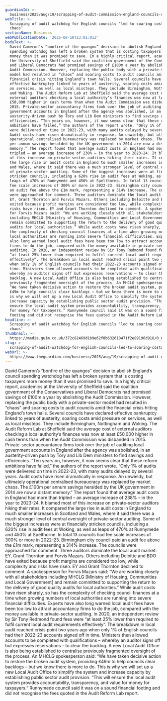 ```yaml
---
guardianId: >-
  business/2025/aug/19/scrapping-of-audit-commission-england-councils-soaring-costs-chaos-report
webTitle: >-
  Scrapping of audit watchdog for English councils ‘led to soaring costs and
  chaos’
sectionName: Business
webPublicationDate: '2025-08-18T23:01:01Z'
bodyText: >-
  David Cameron’s “bonfire of the quangos” decision to abolish England’s council
  spending watchdog has left a broken system that is costing taxpayers more
  money than it was promised to save. In a highly critical report, academics at
  the University of Sheffield said the coalition government of the Conservatives
  and Liberal Democrats had promised savings of £100m a year by abolishing the
  Audit Commission. However, replacing the public body with a private-sector
  model had resulted in “chaos” and soaring costs to audit councils amid the
  financial crisis hitting England’s town halls. Several councils have declared
  effective bankruptcy linked to years of austerity, soaring costs amid pressure
  on services, as well as local missteps. They include Birmingham, Nottingham
  and Woking. The Audit Reform Lab at Sheffield said the average cost of
  external auditors checking a local authority’s finances was now at least
  £50,000 higher in cash terms than when the Audit Commission was disbanded in
  2015. Private-sector accountancy firms took over the job of auditing local
  government accounts in England after the agency was abolished, in an
  austerity-driven push by Tory and Lib Dem ministers to find savings and
  efficiencies. “Ten years on, however, it now seems clear that these reform
  ambitions have failed,” the authors of the report wrote. “Only 1% of audits
  were delivered on time in 2022-23, with many audits delayed by several years.
  Audit costs have risen dramatically in response. An unwieldy, but ultimately
  operational centralised bureaucracy was replaced by market chaos. The £100m
  per annum savings heralded by the UK government in 2014 are now a distant
  memory.” The report found that average audit costs in England had more than
  tripled – an average increase of 238% – in the year to 2023-24. It blamed most
  of this increase on private-sector auditors hiking their rates. It compared
  the large rise in audit costs in England to much smaller increases in Scotland
  and Wales, where it said there was a much stronger level of central oversight
  of private-sector auditing. Some of the biggest increases were at financially
  stricken councils, including a 620% rise in audit fees at Woking, as well as
  leaps of 470% at Runnymede and 450% at Spelthorne. In total 13 councils had
  fee scale increases of 300% or more in 2022-23. Birmingham city council paid
  an audit fee above the £1m mark, representing a 314% increase. The councils
  were approached for comment. Three auditors dominate the local audit market:
  EY, Grant Thornton and Forvis Mazars. Others including Deloitte and BDO have
  exited because profit margins are considered too low, while complexity and
  risks have risen. EY and Grant Thornton declined to comment. A spokesperson
  for Forvis Mazars said: “We are working closely with all stakeholders
  including MHCLG [Ministry of Housing, Communities and Local Government] and
  remain committed to supporting the return to the delivery of good quality
  audits for local authorities.” While audit costs have risen sharply, so has
  the complexity of checking council finances at a time when growing numbers of
  local authorities are running into severe financial difficulties. Experts have
  also long warned local audit fees have been too low to attract accountancy
  firms to do the job, compared with the money available in private-sector
  auditing. In 2020, an independent review by Sir Tony Redmond found fees were
  “at least 25% lower than required to fulfil current local audit requirements
  effectively”. The breakdown in local audit reached crisis point two years ago
  when only 1% of English councils had their 2022-23 accounts signed off in
  time. Ministers then allowed accounts to be completed with qualifications –
  whereby an auditor signs off but expresses reservations – to clear the
  backlog. A new Local Audit Office is also being established to centralise
  previously fragmented oversight of the process. An MHCLG spokesperson said:
  “We have taken decisive action to restore the broken audit system, providing
  £49m to help councils clear backlogs – but we know there is more to do. This
  is why we will set up a new Local Audit Office to simplify the system and
  increase capacity by establishing public sector audit provision. “This will
  ensure the local audit system provides accountability, transparency, and value
  for money for taxpayers.” Runnymede council said it was on a sound financial
  footing and did not recognise the fees quoted in the Audit Reform Lab report.
headline: >-
  Scrapping of audit watchdog for English councils ‘led to soaring costs and
  chaos’
thumbnail: >-
  https://media.guim.co.uk/372c82469d1b9e62f8b632618471f2e89196d918/0_0_6880_5504/500.jpg
slug: >-
  scrapping-of-audit-watchdog-for-english-councils-led-to-soaring-costs-and-chaos
webUrl: >-
  https://www.theguardian.com/business/2025/aug/19/scrapping-of-audit-commission-england-councils-soaring-costs-chaos-report
---
```

David Cameron’s “bonfire of the quangos” decision to abolish England’s council spending watchdog has left a broken system that is costing taxpayers more money than it was promised to save. In a highly critical report, academics at the University of Sheffield said the coalition government of the Conservatives and Liberal Democrats had promised savings of £100m a year by abolishing the Audit Commission. However, replacing the public body with a private-sector model had resulted in “chaos” and soaring costs to audit councils amid the financial crisis hitting England’s town halls. Several councils have declared effective bankruptcy linked to years of austerity, soaring costs amid pressure on services, as well as local missteps. They include Birmingham, Nottingham and Woking. The Audit Reform Lab at Sheffield said the average cost of external auditors checking a local authority’s finances was now at least £50,000 higher in cash terms than when the Audit Commission was disbanded in 2015. Private-sector accountancy firms took over the job of auditing local government accounts in England after the agency was abolished, in an austerity-driven push by Tory and Lib Dem ministers to find savings and efficiencies. “Ten years on, however, it now seems clear that these reform ambitions have failed,” the authors of the report wrote. “Only 1% of audits were delivered on time in 2022-23, with many audits delayed by several years. Audit costs have risen dramatically in response. An unwieldy, but ultimately operational centralised bureaucracy was replaced by market chaos. The £100m per annum savings heralded by the UK government in 2014 are now a distant memory.” The report found that average audit costs in England had more than tripled – an average increase of 238% – in the year to 2023-24. It blamed most of this increase on private-sector auditors hiking their rates. It compared the large rise in audit costs in England to much smaller increases in Scotland and Wales, where it said there was a much stronger level of central oversight of private-sector auditing. Some of the biggest increases were at financially stricken councils, including a 620% rise in audit fees at Woking, as well as leaps of 470% at Runnymede and 450% at Spelthorne. In total 13 councils had fee scale increases of 300% or more in 2022-23. Birmingham city council paid an audit fee above the £1m mark, representing a 314% increase. The councils were approached for comment. Three auditors dominate the local audit market: EY, Grant Thornton and Forvis Mazars. Others including Deloitte and BDO have exited because profit margins are considered too low, while complexity and risks have risen. EY and Grant Thornton declined to comment. A spokesperson for Forvis Mazars said: “We are working closely with all stakeholders including MHCLG [Ministry of Housing, Communities and Local Government] and remain committed to supporting the return to the delivery of good quality audits for local authorities.” While audit costs have risen sharply, so has the complexity of checking council finances at a time when growing numbers of local authorities are running into severe financial difficulties. Experts have also long warned local audit fees have been too low to attract accountancy firms to do the job, compared with the money available in private-sector auditing. In 2020, an independent review by Sir Tony Redmond found fees were “at least 25% lower than required to fulfil current local audit requirements effectively”. The breakdown in local audit reached crisis point two years ago when only 1% of English councils had their 2022-23 accounts signed off in time. Ministers then allowed accounts to be completed with qualifications – whereby an auditor signs off but expresses reservations – to clear the backlog. A new Local Audit Office is also being established to centralise previously fragmented oversight of the process. An MHCLG spokesperson said: “We have taken decisive action to restore the broken audit system, providing £49m to help councils clear backlogs – but we know there is more to do. This is why we will set up a new Local Audit Office to simplify the system and increase capacity by establishing public sector audit provision. “This will ensure the local audit system provides accountability, transparency, and value for money for taxpayers.” Runnymede council said it was on a sound financial footing and did not recognise the fees quoted in the Audit Reform Lab report.
